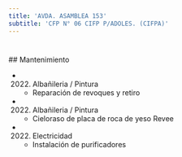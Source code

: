 ```yaml
---
title: 'AVDA. ASAMBLEA 153'
subtitle: 'CFP N° 06 CIFP P/ADOLES. (CIFPA)'
---
```


#


 ## Mantenimiento

*  (2022) Albañileria / Pintura 
    + Reparación de revoques y retiro

*  (2022) Albañileria / Pintura 
    + Cieloraso de placa de roca de yeso Revee

*  (2022) Electricidad 
    + Instalación de purificadores



